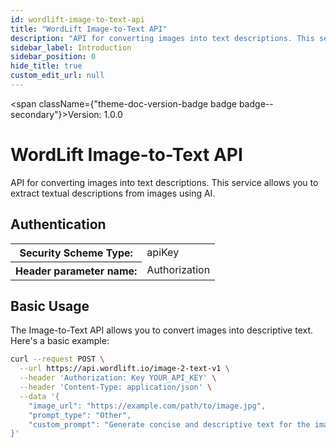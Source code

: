 ```yaml
---
id: wordlift-image-to-text-api
title: "WordLift Image-to-Text API"
description: "API for converting images into text descriptions. This service allows you to extract textual descriptions from images using AI."
sidebar_label: Introduction
sidebar_position: 0
hide_title: true
custom_edit_url: null
---
```



<span className={"theme-doc-version-badge badge badge--secondary"}>Version: 1.0.0</span>

# WordLift Image-to-Text API

API for converting images into text descriptions. This service allows you to extract textual descriptions from images using AI.

<div style={{"marginBottom":"2rem"}}><h2 id={"authentication"} style={{"marginBottom":"1rem"}}>Authentication</h2><SchemaTabs className={"openapi-tabs__security-schemes"}><TabItem label={"API Key: ApiKeyAuth"} value={"ApiKeyAuth"}><div><table><tbody><tr><th>Security Scheme Type:</th><td>apiKey</td></tr><tr><th>Header parameter name:</th><td>Authorization</td></tr></tbody></table></div></TabItem></SchemaTabs></div>

## Basic Usage

The Image-to-Text API allows you to convert images into descriptive text. Here's a basic example:

```bash
curl --request POST \
  --url https://api.wordlift.io/image-2-text-v1 \
  --header 'Authorization: Key YOUR_API_KEY' \
  --header 'Content-Type: application/json' \
  --data '{
    "image_url": "https://example.com/path/to/image.jpg",
    "prompt_type": "Other",
    "custom_prompt": "Generate concise and descriptive text for the image"
}'